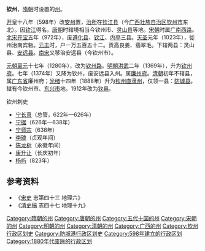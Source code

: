 {{条目消歧义|subject=中国历史上的一个行政区划|other=今天中国广西壮族自治区下辖的一个地级市|钦州市}}
'''钦州'''，[[隋朝|隋朝]]时设置的[[州|州]]。

[[开皇|开皇]]十八年（598年）改[[安州_(南梁)|安州]]置，[[治所|治所]]在[[钦江县|钦江县]]（今[[广西壮族自治区|广西壮族自治区]][[钦州市|钦州市]]东北）。因[[钦江|钦江]]得名。[[唐朝|唐朝]]时辖境相当今钦州市、[[灵山县|灵山县]]等地。[[宋朝|宋朝]]时属[[广南西路|广南西路]]。[[北宋|北宋]][[开宝|开宝]]五年（972年），废[[遵化县_(古代)|遵化县]]、[[钦江县|钦江]]、[[内亭县|内亭]]三县。[[天圣|天圣]]元年（1023年），徙州治南宾砦。[[元丰_(北宋)|元丰]]时，户一万五百五十二。贡高良姜、翡翠毛。下辖两县：灵山县、[[安远县_(北宋)|安远县]]。[[南宋|南宋]]又移治安远县（今钦州市）。   

[[元朝|元朝]][[至元_(忽必烈)|至元]]十七年（1280年），改为[[钦州路|钦州路]]。[[明朝|明朝]][[洪武|洪武]]二年（1369年），升为[[钦州府|钦州府]]。七年（1374年）又降为钦州，废安远县入州。属[[廉州府|廉州府]]。[[清朝|清朝]]初年不辖县，属[[广东省|广东省]]廉州府；[[光绪|光绪]]十四年（1888年）升为[[钦州直隶州|钦州直隶州]]，仅领一县：[[防城县|防城县]]。辖有今钦州市、[[东兴市|东兴市]]地。1912年改为[[钦县|钦县]]。
;钦州刺史
* [[宁长真|宁长真]]（总管，622年—626年）
* [[宁据|宁据]]（626年—638年）
* [[宁师宗|宁师宗]]（638年）
* [[李瑰|李瑰]]（贞观年间）
* [[陈龙树|陈龙树]]（永徽年间）
* [[康升让|康升让]]（长庆初年）
* [[杨屿|杨屿]]（823年）

== 参考资料 ==
*《[[宋史|宋史]] 志第四十三 地理六》
*《[[清史稿|清史稿]] 志四十七  地理十九》
{{唐朝行政區劃|nocat}}
{{十國行政區劃|nocat}}
{{北宋行政区划|nocat}}
{{南宋行政区划|nocat}}
[[Category:隋朝的州|Category:隋朝的州]]
[[Category:唐朝的州|Category:唐朝的州]]
[[Category:五代十国的州|Category:五代十国的州]]
[[Category:宋朝的州|Category:宋朝的州]]
[[Category:明朝的州|Category:明朝的州]]
[[Category:清朝的州|Category:清朝的州]]
[[Category:广西的州|Category:广西的州]]
[[Category:钦州行政区划史|Category:钦州行政区划史]]
[[Category:防城港行政区划史|Category:防城港行政区划史]]
[[Category:598年建立的行政区划|Category:598年建立的行政区划]]
[[Category:1880年代废除的行政区划|Category:1880年代废除的行政区划]]